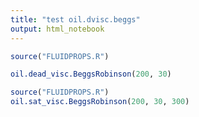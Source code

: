 ```yaml
---
title: "test oil.dvisc.beggs"
output: html_notebook
---
```


```r
source("FLUIDPROPS.R")

oil.dead_visc.BeggsRobinson(200, 30)
```

```r
source("FLUIDPROPS.R")
oil.sat_visc.BeggsRobinson(200, 30, 300)
```

